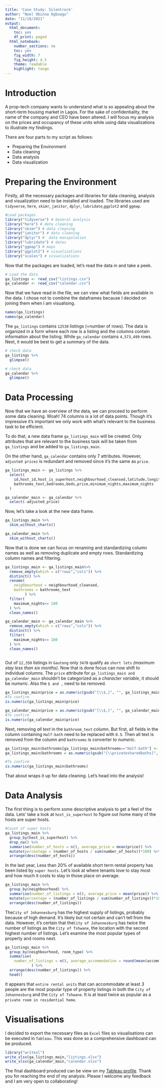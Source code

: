 ```yaml
---
title: 'Case Study: Silentrock'
author: "Noel Obinna Ogbuagu"
date: "11/18/2021"
output:
  html_document:
    toc: yes
    df_print: paged
  html_notebook:
    number_sections: no
    toc: yes
    fig_width: 7
    fig_height: 4.5
    theme: readable
    highlight: tango
---
```



# Introduction

A prop-tech company wants to understand what is so appealing about the short-term housing market in Lagos. For the sake of confidentiality, the name of the company and CEO have been altered. I will focus my analysis on the prices and occupancy of these units while using data visualizations to illustrate my findings.

There are four parts to my script as follows:

* Preparing the Environment
* Data cleaning
* Data analysis
* Data visualization

# Preparing the Environment

Firstly, all the necessary packages and libraries for data cleaning, analysis and visualization need to be installed and loaded. The libraries used are `tidyverse`, `here`, `skimr`, `janitor`, `dplyr`, `lubridate`,`ggplot2` and `ggmap`.

```r
#Load packages
library("tidyverse") # General analysis
library("here") # data cleaning
library("skimr") # data cleaning
library("janitor") # data cleaning
library("dplyr") #  data manipulation
library("lubridate") # dates
library("ggmap") # maps
library("ggplot2") # visualizations
library("scales") # visualizations
```

Now that the packages are loaded, let's read the data in and take a peek.

```r
# Load the data
ga_listings <- read_csv("listings.csv")
ga_calendar <- read_csv("calendar.csv")
```
Now that we have read in the file, we can view what fields are available in the data. I chose not to combine the dataframes because I decided on joining them when I am visualising.

```r
names(ga_listings)
names(ga_calendar)
```
The `ga_listings` contains `12530` listings (=number of rows). The data is organized in a form where each row is a listing and the columns contain information about the listing. While `ga_calendar` contains `4,573,499` rows. Next, it would be best to get a summary of the data.

```r
# check data
ga_listings %>% 
  glimpse()

# check data
ga_calendar %>% 
  glimpse()
```

# Data Processing

Now that we have an overview of the data, we can proceed to perform some data cleaning. Woah! 74 columns is a lot of data points. Though it's impressive it's important we only work with what's relevant to the business task to be efficient.

To do that, a new data frame `ga_listings_main` will be created. Only attributes that are relevant to the business task will be taken from  `ga_listings` and be added to `ga_listings_main`.

On the other hand, `ga_calendar` contains only 7 attributes. However, `adjusted prices` is redundant and removed since it's the same as `price`.

```r
ga_listings_main <- ga_listings %>% 
  select(
    id,host_id,host_is_superhost,neighbourhood_cleansed,latitude,longitude,property_type,room_type,accommodates,
    bathrooms_text,bedrooms,beds,price,minimum_nights,maximum_nights
  )

ga_calendar_main <- ga_calendar %>% 
  select(-adjusted_price)
```

Now, let's take a look at the new data frame. 

```r
ga_listings_main %>% 
  skim_without_charts()

ga_calendar_main %>% 
  skim_without_charts()
```

Now that is done we can focus on renaming and standardizing column names as well as removing duplicate and empty rows. Standardizing column names and filtering.

```r
ga_listings_main <- ga_listings_main%>%
  remove_empty(which = c("rows","cols")) %>% 
  distinct() %>% 
  rename(
    neighbourhood = neighbourhood_cleansed,
    bathrooms = bathrooms_text
         ) %>% 
  filter(
    maximum_nights<= 180
  ) %>% 
  clean_names()

ga_calendar_main <- ga_calendar_main %>% 
  remove_empty(which = c("rows","cols")) %>% 
  distinct() %>% 
  filter(
    maximum_nights<= 180
  ) %>% 
  clean_names()
  
```

Out of `12,350` listings in `Gauteng` only `3478` qualify as `short lets` *(maximum stay less than six months)*. Now that is done focus can now shift to individual columns. The `price` attribute for `ga_listings_main and ga_calendar_main` shouldn't be categorized as a *character variable*, it should be *numeric*. Also the `$ and ,` need to be removed. 

```r
ga_listings_main$price = as.numeric(gsub("[\\$,]", "", ga_listings_main$price))
#To confirm
is.numeric(ga_listings_main$price)

ga_calendar_main$price = as.numeric(gsub("[\\$,]", "", ga_calendar_main$price))
#To confirm
is.numeric(ga_calendar_main$price)
```

Next, removing *all text* in the `bathroom_text` column. But first, all fields in the column containing `Half-bath` need to be replaced with `0.5`. Then all text is removed from the column and `bathrooms` is converter to *numeric*.

```r
ga_listings_main$bathrooms[ga_listings_main$bathrooms=="Half-bath"] <- "0.5"
ga_listings_main$bathrooms = as.numeric(gsub("[\\privatesharedbaths]", "", ga_listings_main$bathrooms))

#To confirm
is.numeric(ga_listings_main$bathrooms)
```

That about wraps it up for data cleaning. Let's head into the analysis!

# Data Analysis

The first thing is to perform some descriptive analysis to get a feel of the data. Lets' take a look at `host_is_superhost` to figure out home many of the hosts are super hosts.

```r
#Count of super hosts
ga_listings_main %>% 
  group_by(host_is_superhost) %>% 
  drop_na() %>% 
  summarise(number_of_hosts = n(), average_price = mean(price)) %>% 
  mutate(percentage = (number_of_hosts / sum(number_of_hosts))*100) %>% 
  arrange(desc(number_of_hosts))
```

In the last year, Less than 20% of available short term rental property has been listed by `super hosts`. Let's look at where tenants love to stay most and how much it costs to stay in those place on average.

```r
ga_listings_main %>% 
  group_by(neighbourhood) %>% 
  summarise(number_of_listings = n(), average_price = mean(price)) %>%
  mutate(percentage = (number_of_listings / sum(number_of_listings))*100) %>% 
  arrange(desc(number_of_listings))
```

The`City of Johannesburg` has the highest supply of listings, probably because of high demand. It's likely but not certain and can't tell from the data. However, it's certain that the`City of Johannesburg` has twice the number of listings as the `City of Tshwane`, the location with the second highest number of listings. Let's examine the most popular types of property and rooms next.

```r
ga_listings_main %>% 
  group_by(neighbourhood, room_type) %>% 
  summarise(
    number_of_listings = n(), average_accommodation = round(mean(accommodates)), average_price = mean(price)
            ) %>% 
  arrange(desc(number_of_listings)) %>% 
  head()
```
It appears that `entire rental units` that can accommodate at least *3* people are the most popular type of property listings in both the `City of Johannesburg` and the `City of Tshwane`. It is at least twice as popular as a `private room in residential home`. 

# Visualisations

I decided to export the necessary files as `Excel` files so visualisations can be executed in `Tableau`. This was done so a comprehensive dashboard can be produced.


```r
library("writexl")
write_xlsx(ga_listings_main,"listings.xlsx")
write_xlsx(ga_calendar_main,"calendar.xlsx")

```

The final dashboard produced can be view on my [Tableau profile](https://public.tableau.com/app/profile/noel.obinna.ogbuagu/viz/SilentrockCaseStudy/Dashboard1). Thank you for reaching the end of my analysis. Please I welcome any feedback and I am very open to collaborating!